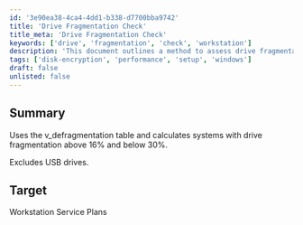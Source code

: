 ```yaml
---
id: '3e90ea38-4ca4-4dd1-b338-d7700bba9742'
title: 'Drive Fragmentation Check'
title_meta: 'Drive Fragmentation Check'
keywords: ['drive', 'fragmentation', 'check', 'workstation']
description: 'This document outlines a method to assess drive fragmentation levels in systems, specifically targeting those with fragmentation between 16% and 30%, while excluding USB drives. It is designed for Workstation Service Plans to ensure optimal performance.'
tags: ['disk-encryption', 'performance', 'setup', 'windows']
draft: false
unlisted: false
---
```

## Summary

Uses the v_defragmentation table and calculates systems with drive fragmentation above 16% and below 30%.

Excludes USB drives.

## Target

Workstation Service Plans













